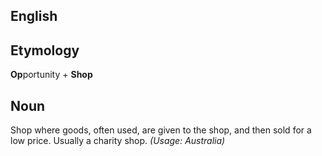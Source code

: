 ==English==

==Etymology==
'''Op'''portunity + '''Shop'''

==Noun==
Shop where goods, often used, are given to the shop, and then sold for a low price. Usually a charity shop. ''(Usage: Australia)''
